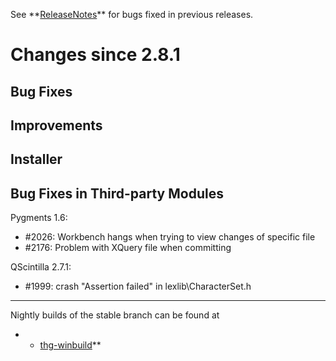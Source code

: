 ﻿See **[[ReleaseNotes]]** for bugs fixed in previous releases.

= Changes since 2.8.1 =

== Bug Fixes ==

== Improvements ==

== Installer ==

== Bug Fixes in Third-party Modules ==

Pygments 1.6:
* #2026: Workbench hangs when trying to view changes of specific file
* #2176: Problem with XQuery file when committing

QScintilla 2.7.1:
* #1999: crash "Assertion failed" in lexlib\CharacterSet.h

----

Nightly builds of the stable branch can be found at
**[[http://bitbucket.org/tortoisehg/thg-winbuild/downloads/|thg-winbuild]]**
